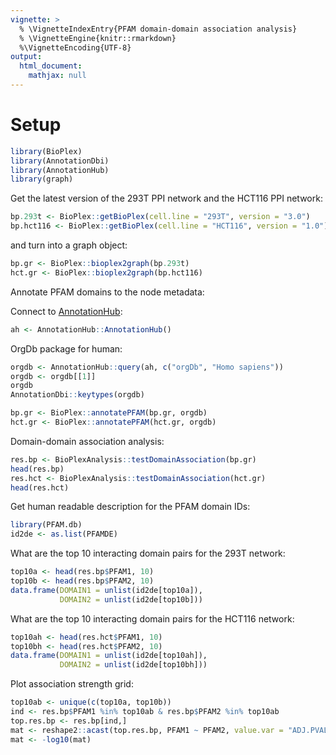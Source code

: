 ```yaml
---
vignette: >
  % \VignetteIndexEntry{PFAM domain-domain association analysis}
  % \VignetteEngine{knitr::rmarkdown}
  %\VignetteEncoding{UTF-8}
output:
  html_document:
    mathjax: null   
---
```


# Setup

```r
library(BioPlex)
library(AnnotationDbi)
library(AnnotationHub)
library(graph)
```

Get the latest version of the 293T PPI network and the HCT116 PPI network:

```r
bp.293t <- BioPlex::getBioPlex(cell.line = "293T", version = "3.0")
bp.hct116 <- BioPlex::getBioPlex(cell.line = "HCT116", version = "1.0")
```

and turn into a graph object:

```r
bp.gr <- BioPlex::bioplex2graph(bp.293t)
hct.gr <- BioPlex::bioplex2graph(bp.hct116)
```

Annotate PFAM domains to the node metadata:

Connect to 
[AnnotationHub](http://bioconductor.org/packages/AnnotationHub):

```r
ah <- AnnotationHub::AnnotationHub()
```

OrgDb package for human:
```r
orgdb <- AnnotationHub::query(ah, c("orgDb", "Homo sapiens"))
orgdb <- orgdb[[1]] 
orgdb
AnnotationDbi::keytypes(orgdb)
```

```r
bp.gr <- BioPlex::annotatePFAM(bp.gr, orgdb)
hct.gr <- BioPlex::annotatePFAM(hct.gr, orgdb)
```

Domain-domain association analysis:

```r
res.bp <- BioPlexAnalysis::testDomainAssociation(bp.gr)
head(res.bp)
res.hct <- BioPlexAnalysis::testDomainAssociation(hct.gr)
head(res.hct)
```

Get human readable description for the PFAM domain IDs:

```r
library(PFAM.db)
id2de <- as.list(PFAMDE)
```

What are the top 10 interacting domain pairs for the 293T network:

```r
top10a <- head(res.bp$PFAM1, 10)
top10b <- head(res.bp$PFAM2, 10)
data.frame(DOMAIN1 = unlist(id2de[top10a]),
           DOMAIN2 = unlist(id2de[top10b]))
```

What are the top 10 interacting domain pairs for the HCT116 network:

```r
top10ah <- head(res.hct$PFAM1, 10)
top10bh <- head(res.hct$PFAM2, 10)
data.frame(DOMAIN1 = unlist(id2de[top10ah]),
           DOMAIN2 = unlist(id2de[top10bh]))
```

Plot association strength grid:

```r
top10ab <- unique(c(top10a, top10b))
ind <- res.bp$PFAM1 %in% top10ab & res.bp$PFAM2 %in% top10ab 
top.res.bp <- res.bp[ind,] 
mat <- reshape2::acast(top.res.bp, PFAM1 ~ PFAM2, value.var = "ADJ.PVAL")
mat <- -log10(mat)
```
